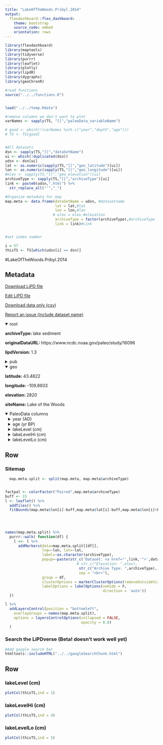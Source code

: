 ```yaml
---
title: "LakeOfTheWoods.Pribyl.2014"
output: 
  flexdashboard::flex_dashboard:
    theme: bootstrap
    source_code: embed
    orientation: rows
---
```


```r
library(flexdashboard)
library(maptools)
library(tidyverse)
library(purrr)
library(leaflet)
library(plotly)
library(lipdR)
library(dygraphs)
library(geoChronR)

#read functions
source("../../functions.R")


load("../../temp.Rdata")

#remove columns we don't want to plot
varNames <- sapply(TS, "[[","paleoData_variableName")

# good <- which(!(varNames %in% c("year","depth","age")))
# TS <- TS[good]


#All datasets
dsn <- sapply(TS,"[[","dataSetName")
ui <- which(!duplicated(dsn))
udsn <- dsn[ui]
lat <- as.numeric(sapply(TS,"[[","geo_latitude")[ui])
lon <- as.numeric(sapply(TS,"[[","geo_longitude")[ui])
#elev <- sapply(TS,"[[","geo_elevation")[ui]
archiveType <- sapply(TS,"[[","archiveType")[ui]
link <- paste0(udsn,".html") %>% 
  str_replace_all("'","_")

#Organize metadata for map
map.meta <- data.frame(dataSetName = udsn, #datasetname
                       lat = lat,#lat
                       lon = lon,#lon
                      # elev = elev,#elevation
                       archiveType = factor(archiveType),#archiveType
                       link = link)#Link


#set index number

i = 57
thisTS <- TS[which(udsn[i] == dsn)]
```
#LakeOfTheWoods.Pribyl.2014

Metadata {.sidebar}
-------------------------------------
[Download LiPD file](LakeOfTheWoods.Pribyl.2014.lpd)
            

[Edit LiPD file](http://lipd.net/playground?source=http://lipdverse.org/wNAm0_1_0/LakeOfTheWoods.Pribyl.2014.lpd)
            

[Download data only (csv)](LakeOfTheWoods.Pribyl.2014.csv)
            

[Report an issue (include dataset name)](https://github.com/nickmckay/LiPDverse/issues)

<details open style="margin-left: 0px">
<summary>root</summary>
<p style="margin-left: 0px"><strong>archiveType: </strong>lake sediment
<p style="margin-left: 0px"><strong>originalDataURL: </strong>https://www.ncdc.noaa.gov/paleo/study/16096
<p style="margin-left: 0px"><strong>lipdVersion: </strong>1.3
</details>
<details>
<summary>pub</summary>
<details style="margin-left: 10px">
<summary>pub1</summary>
<p style="margin-left: 10px"><strong>citeKey: </strong>pribyl2014acomputationalapproachtoq
<p style="margin-left: 10px"><strong>journal: </strong>Quaternary Research
<p style="margin-left: 10px"><strong>volume: </strong>82
<p style="margin-left: 10px"><strong>pages: </strong>249-259
<p style="margin-left: 10px"><strong>pubYear: </strong>2014
<p style="margin-left: 10px"><strong>title: </strong>A computational approach to Quaternary lake-level reconstruction applied in the central Rocky Mountains, Wyoming, USA
</details>
<details style="margin-left: 10px">
<summary>pub2</summary>
<p style="margin-left: 10px"><strong>citeKey: </strong>shuman2010rapidhydrologicshiftsandp
<p style="margin-left: 10px"><strong>journal: </strong>Geophysical Research Letters
<p style="margin-left: 10px"><strong>volume: </strong>37
<p style="margin-left: 10px"><strong>pages: </strong>n/a-n/a
<p style="margin-left: 10px"><strong>pubYear: </strong>2010
<p style="margin-left: 10px"><strong>title: </strong>Rapid hydrologic shifts and prolonged droughts in Rocky Mountain headwaters during the Holocene
</details>
</details>
<details open style="margin-left: 0px">
<summary>geo</summary>
<p style="margin-left: 0px"><strong>latitude: </strong>43.4822
<p style="margin-left: 0px"><strong>longitude: </strong>-109.8933
<p style="margin-left: 0px"><strong>elevation: </strong>2820
<p style="margin-left: 0px"><strong>siteName: </strong>Lake of the Woods
</details>
<details open>
<summary>PaleoData columns</summary>
<details style="margin-left: 10px">
<summary>year (AD)</summary>
<p style="margin-left: 10px"><strong>TSid: </strong>WEB15f56bef
<p style="margin-left: 10px"><strong>variableName: </strong>year
<p style="margin-left: 10px"><strong>units: </strong>AD
<p style="margin-left: 10px"><strong>description: </strong>Year AD
</details>
<details style="margin-left: 10px">
<summary>age (yr BP)</summary>
<p style="margin-left: 10px"><strong>TSid: </strong>WEB39c7b099
<p style="margin-left: 10px"><strong>variableName: </strong>age
<p style="margin-left: 10px"><strong>units: </strong>yr BP
<p style="margin-left: 10px"><strong>description: </strong>Years before present (1950) yr BP
</details>
<details style="margin-left: 10px">
<summary>lakeLevel (cm)</summary>
<p style="margin-left: 10px"><strong>TSid: </strong>GH20782a02
<p style="margin-left: 10px"><strong>variableName: </strong>lakeLevel
<p style="margin-left: 10px"><strong>units: </strong>cm
<p style="margin-left: 10px"><strong>description: </strong>Multi-core sediment stratigraphy constrains lake elevation
<p style="margin-left: 10px"><strong>useInGlobalTemperatureAnalysis: </strong>TRUE
<details>
<summary>interpretation</summary>
<details style="margin-left: 20px">
<summary>1</summary>
<p style="margin-left: 20px"><strong>direction: </strong>negative
<p style="margin-left: 20px"><strong>interpDirection: </strong>negative
<p style="margin-left: 20px"><strong>local: </strong>TRUE
<p style="margin-left: 20px"><strong>scope: </strong>climate
<p style="margin-left: 20px"><strong>seasonality: </strong>annual
<p style="margin-left: 20px"><strong>variable: </strong>M
<p style="margin-left: 20px"><strong>variableDetail: </strong>effective
</details>
</details>
</details>
<details style="margin-left: 10px">
<summary>lakeLevelHi (cm)</summary>
<p style="margin-left: 10px"><strong>TSid: </strong>GHff08d4dc
<p style="margin-left: 10px"><strong>variableName: </strong>lakeLevelHi
<p style="margin-left: 10px"><strong>units: </strong>cm
<p style="margin-left: 10px"><strong>description: </strong>Multi-core sediment stratigraphy constrains lake elevation
<p style="margin-left: 10px"><strong>useInGlobalTemperatureAnalysis: </strong>FALSE
<details>
<summary>interpretation</summary>
<details style="margin-left: 20px">
<summary>1</summary>
<p style="margin-left: 20px"><strong>direction: </strong>negative
<p style="margin-left: 20px"><strong>interpDirection: </strong>negative
<p style="margin-left: 20px"><strong>scope: </strong>climate
<p style="margin-left: 20px"><strong>seasonality: </strong>annual
<p style="margin-left: 20px"><strong>variableDetail: </strong>effective
</details>
</details>
</details>
<details style="margin-left: 10px">
<summary>lakeLevelLo (cm)</summary>
<p style="margin-left: 10px"><strong>TSid: </strong>GH906ea694
<p style="margin-left: 10px"><strong>variableName: </strong>lakeLevelLo
<p style="margin-left: 10px"><strong>units: </strong>cm
<p style="margin-left: 10px"><strong>description: </strong>Multi-core sediment stratigraphy constrains lake elevation
<p style="margin-left: 10px"><strong>useInGlobalTemperatureAnalysis: </strong>FALSE
<details>
<summary>interpretation</summary>
<details style="margin-left: 20px">
<summary>1</summary>
<p style="margin-left: 20px"><strong>direction: </strong>negative
<p style="margin-left: 20px"><strong>interpDirection: </strong>negative
<p style="margin-left: 20px"><strong>scope: </strong>climate
<p style="margin-left: 20px"><strong>seasonality: </strong>annual
<p style="margin-left: 20px"><strong>variableDetail: </strong>effective
</details>
</details>
</details>

Row {.tabset .tabset-fade}
-----------------------------------------------------------------------

### Sitemap

```r
  map.meta.split <- split(map.meta, map.meta$archiveType)


factpal <- colorFactor("Paired",map.meta$archiveType)
buff <- 15
l <- leaflet() %>% 
  addTiles() %>% 
  fitBounds(map.meta$lon[i]-buff,map.meta$lat[i]-buff,map.meta$lon[i]+buff,map.meta$lat[i]+buff)
  

  
  
names(map.meta.split) %>%
  purrr::walk( function(df) {
    l <<- l %>%
      addMarkers(data=map.meta.split[[df]],
                 lng=~lon, lat=~lat,
                 label=~as.character(archiveType),
                 popup=~paste(str_c('Dataset: <a href="',link,'">',dataSetName,'</a>'),
                                 # str_c("Elevation: ",elev),
                                  str_c("Archive Type: ",archiveType),
                                  sep = "<br>"),
                 group = df,
                 clusterOptions = markerClusterOptions(removeOutsideVisibleBounds = F),
                 labelOptions = labelOptions(noHide = F,
                                             direction = 'auto'))
  })

l %>%
  addLayersControl(position = "bottomleft",
    overlayGroups = names(map.meta.split),
    options = layersControlOptions(collapsed = FALSE,
                                   opacity = 0.8)
  )
```

### Search the LiPDverse (Beta! doesn't work well yet)
```r
#Add google search bar
htmltools::includeHTML("../../googleSearchChunk.html")
```


Row {.tabset .tabset-fade}
-----------------------------------------------------------------------

### lakeLevel (cm)
```r
plotCol(thisTS,ind = 1)
```

### lakeLevelHi (cm)
```r
plotCol(thisTS,ind = 4)
```

### lakeLevelLo (cm)
```r
plotCol(thisTS,ind = 5)
```
